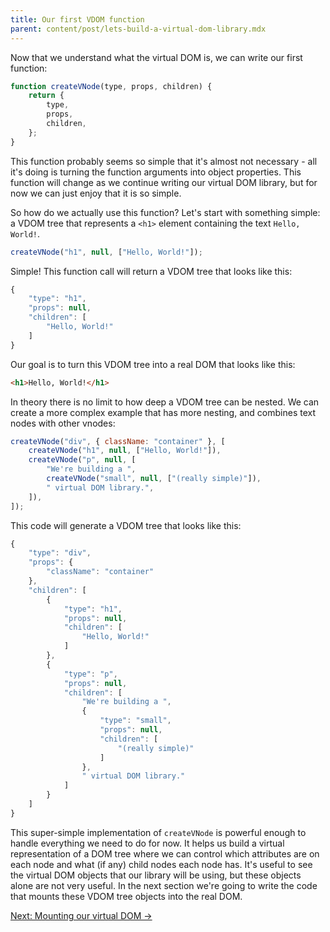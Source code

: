 ```yaml
---
title: Our first VDOM function
parent: content/post/lets-build-a-virtual-dom-library.mdx
---
```


Now that we understand what the virtual DOM is, we can write our first function:

```js
function createVNode(type, props, children) {
    return {
        type,
        props,
        children,
    };
}
```

This function probably seems so simple that it's almost not necessary - all it's doing is turning the function arguments into object properties. This function will change as we continue writing our virtual DOM library, but for now we can just enjoy that it is so simple.

<CarbonAd />

So how do we actually use this function? Let's start with something simple: a VDOM tree that represents a `<h1>` element containing the text `Hello, World!`.

```js
createVNode("h1", null, ["Hello, World!"]);
```

Simple! This function call will return a VDOM tree that looks like this:

```js
{
    "type": "h1",
    "props": null,
    "children": [
        "Hello, World!"
    ]
}
```

Our goal is to turn this VDOM tree into a real DOM that looks like this:

```html
<h1>Hello, World!</h1>
```

In theory there is no limit to how deep a VDOM tree can be nested. We can create a more complex example that has more nesting, and combines text nodes with other vnodes:

```js
createVNode("div", { className: "container" }, [
    createVNode("h1", null, ["Hello, World!"]),
    createVNode("p", null, [
        "We're building a ",
        createVNode("small", null, ["(really simple)"]),
        " virtual DOM library.",
    ]),
]);
```

This code will generate a VDOM tree that looks like this:

```js
{
    "type": "div",
    "props": {
        "className": "container"
    },
    "children": [
        {
            "type": "h1",
            "props": null,
            "children": [
                "Hello, World!"
            ]
        },
        {
            "type": "p",
            "props": null,
            "children": [
                "We're building a ",
                {
                    "type": "small",
                    "props": null,
                    "children": [
                        "(really simple)"
                    ]
                },
                " virtual DOM library."
            ]
        }
    ]
}
```

This super-simple implementation of `createVNode` is powerful enough to handle everything we need to do for now. It helps us build a virtual representation of a DOM tree where we can control which attributes are on each node and what (if any) child nodes each node has. It's useful to see the virtual DOM objects that our library will be using, but these objects alone are not very useful. In the next section we're going to write the code that mounts these VDOM tree objects into the real DOM.

[Next: Mounting our virtual DOM &rarr;](/lets-build-a-virtual-dom-library/mounting-our-virtual-dom)
